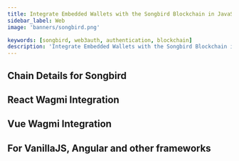 ```yaml
---
title: Integrate Embedded Wallets with the Songbird Blockchain in JavaScript
sidebar_label: Web
image: 'banners/songbird.png'

keywords: [songbird, web3auth, authentication, blockchain]
description: 'Integrate Embedded Wallets with the Songbird Blockchain in JavaScript'
---
```



<SEO
  title="Integrate Embedded Wallets with the Songbird Blockchain in JavaScript"
  description="Integrate Embedded Wallets with the Songbird Blockchain in JavaScript"
  image="https://web3auth.io/docs/banners/songbird.png"
  slug="/embedded-wallets/connect-blockchain/evm/songbird/web"
/>

## Chain Details for Songbird

<ChainDetailsSongbird />

## React Wagmi Integration

<ReactWagmiIntegration />

## Vue Wagmi Integration

<VueWagmiIntegration />

## For VanillaJS, Angular and other frameworks

<JsBlockchainMethods />
